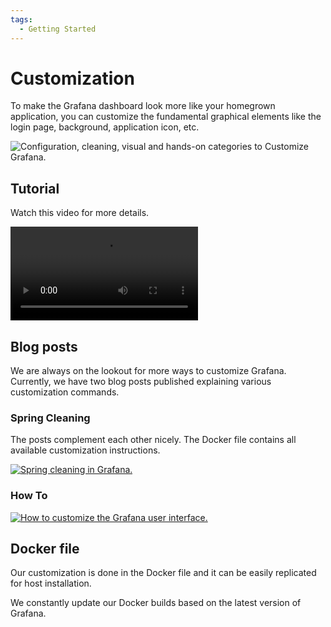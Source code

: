 ```yaml
---
tags:
  - Getting Started
---
```



# Customization

To make the Grafana dashboard look more like your homegrown application, you can customize the fundamental graphical elements like the login page, background, application icon, etc.

<Image
  title="Configuration, cleaning, visual and hands-on categories to Customize Grafana."
  src="/img/grafana/customization.png"
  lazy={false}
/>

## Tutorial

Watch this video for more details.

<Video
  src="https://www.youtube.com/embed/ChI78v4UZc0"
  title="How to customize Grafana 9.4. A cheat-sheet for Docker container and Windows."
/>

## Blog posts

We are always on the lookout for more ways to customize Grafana. Currently, we have two blog posts published explaining various customization commands.

### Spring Cleaning

The posts complement each other nicely. The Docker file contains all available customization instructions.

<a href="/blog/native-grafana-plugins-20230409/">
  <Image
    title="Spring cleaning in Grafana."
    src="/img/blog/2023-04-09-native-grafana-plugins/banner.png"
    zoom={false}
  />
</a>

### How To

<a href="/blog/how-to-customize-the-grafana-user-interface-8d70a42dc2b6/">
  <Image
    title="How to customize the Grafana user interface."
    src="/img/blog/2022-08-14-customize-grafana/banner.png"
    zoom={false}
  />
</a>

## Docker file

Our customization is done in the Docker file and it can be easily replicated for host installation.

We constantly update our Docker builds based on the latest version of Grafana.

<Code
  url="https://github.com/VolkovLabs/volkovlabs-app/blob/main/Dockerfile"
  language="docker"
/>
